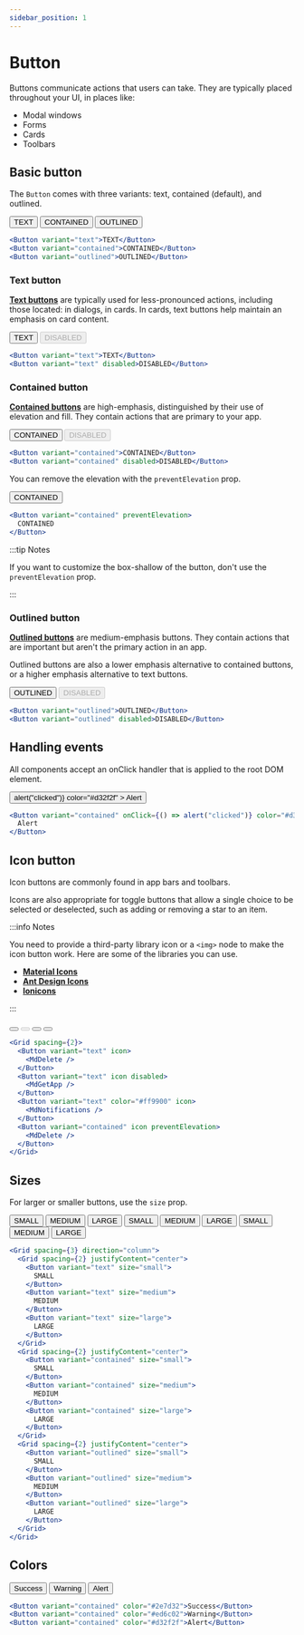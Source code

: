 ```yaml
---
sidebar_position: 1
---
```



# Button

Buttons communicate actions that users can take. They are typically placed throughout your UI, in places like:

- Modal windows
- Forms
- Cards
- Toolbars

## Basic button

The `Button` comes with three variants: text, contained (default), and outlined.

<Wrapper>
  <Grid spacing={2} justifyContent="center">
    <Button variant="text">TEXT</Button>
    <Button variant="contained">CONTAINED</Button>
    <Button variant="outlined">OUTLINED</Button>
  </Grid>
</Wrapper>

```jsx
<Button variant="text">TEXT</Button>
<Button variant="contained">CONTAINED</Button>
<Button variant="outlined">OUTLINED</Button>
```

### Text button

**[Text buttons](https://material.io/components/buttons#text-button)** are typically used for less-pronounced actions, including those located: in dialogs, in cards. In cards, text buttons help maintain an emphasis on card content.

<Wrapper>
  <Grid spacing={2} justifyContent="center">
    <Button variant="text">TEXT</Button>
    <Button variant="text" disabled>
      DISABLED
    </Button>
  </Grid>
</Wrapper>

```jsx
<Button variant="text">TEXT</Button>
<Button variant="text" disabled>DISABLED</Button>
```

### Contained button

**[Contained buttons](https://material.io/components/buttons#contained-button)** are high-emphasis, distinguished by their use of elevation and fill. They contain actions that are primary to your app.

<Wrapper>
  <Grid spacing={2} justifyContent="center">
    <Button variant="contained">CONTAINED</Button>
    <Button variant="contained" disabled>
      DISABLED
    </Button>
  </Grid>
</Wrapper>

```jsx
<Button variant="contained">CONTAINED</Button>
<Button variant="contained" disabled>DISABLED</Button>
```

You can remove the elevation with the `preventElevation` prop.

<Wrapper>
  <Grid spacing={2} justifyContent="center">
    <Button variant="contained" preventElevation>
      CONTAINED
    </Button>
  </Grid>
</Wrapper>

```jsx
<Button variant="contained" preventElevation>
  CONTAINED
</Button>
```

:::tip Notes

If you want to customize the box-shallow of the button, don't use the `preventElevation` prop.

:::

### Outlined button

**[Outlined buttons](https://material.io/components/buttons#outlined-button)** are medium-emphasis buttons. They contain actions that are important but aren't the primary action in an app.

Outlined buttons are also a lower emphasis alternative to contained buttons, or a higher emphasis alternative to text buttons.

<Wrapper>
  <Grid spacing={2} justifyContent="center">
    <Button variant="outlined">OUTLINED</Button>
    <Button variant="outlined" disabled>
      DISABLED
    </Button>
  </Grid>
</Wrapper>

```jsx
<Button variant="outlined">OUTLINED</Button>
<Button variant="outlined" disabled>DISABLED</Button>
```

## Handling events

All components accept an onClick handler that is applied to the root DOM element.

<Wrapper>
  <Grid spacing={2} justifyContent="center">
    <Button
      variant="contained"
      onClick={() => alert("clicked")}
      color="#d32f2f"
    >
      Alert
    </Button>
  </Grid>
</Wrapper>

```jsx
<Button variant="contained" onClick={() => alert("clicked")} color="#d32f2f">
  Alert
</Button>
```

## Icon button

Icon buttons are commonly found in app bars and toolbars.

Icons are also appropriate for toggle buttons that allow a single choice to be selected or deselected, such as adding or removing a star to an item.

:::info Notes

You need to provide a third-party library icon or a `<img>` node to make the icon button work.
Here are some of the libraries you can use.

- **[Material Icons](http://google.github.io/material-design-icons/)**
- **[Ant Design Icons](https://github.com/ant-design/ant-design-icons)**
- **[Ionicons](https://ionicons.com/)**

:::

<Wrapper>
  <Grid spacing={3}>
    <Button variant="text" icon>
      <MdDelete />
    </Button>
    <Button variant="text" icon disabled>
      <MdGetApp />
    </Button>
    <Button variant="text" color="#ff9900" icon>
      <MdNotifications />
    </Button>
    <Button variant="contained" icon preventElevation>
      <MdDelete />
    </Button>
  </Grid>
</Wrapper>

```jsx
<Grid spacing={2}>
  <Button variant="text" icon>
    <MdDelete />
  </Button>
  <Button variant="text" icon disabled>
    <MdGetApp />
  </Button>
  <Button variant="text" color="#ff9900" icon>
    <MdNotifications />
  </Button>
  <Button variant="contained" icon preventElevation>
    <MdDelete />
  </Button>
</Grid>
```

## Sizes

For larger or smaller buttons, use the `size` prop.

<Wrapper>
  <Grid spacing={3} direction="column">
    <Grid spacing={2} justifyContent="center">
      <Button variant="text" size="small">
        SMALL
      </Button>
      <Button variant="text" size="medium">
        MEDIUM
      </Button>
      <Button variant="text" size="large">
        LARGE
      </Button>
    </Grid>
    <Grid spacing={2} justifyContent="center">
      <Button variant="contained" size="small">
        SMALL
      </Button>
      <Button variant="contained" size="medium">
        MEDIUM
      </Button>
      <Button variant="contained" size="large">
        LARGE
      </Button>
    </Grid>
    <Grid spacing={2} justifyContent="center">
      <Button variant="outlined" size="small">
        SMALL
      </Button>
      <Button variant="outlined" size="medium">
        MEDIUM
      </Button>
      <Button variant="outlined" size="large">
        LARGE
      </Button>
    </Grid>
  </Grid>
</Wrapper>

```jsx
<Grid spacing={3} direction="column">
  <Grid spacing={2} justifyContent="center">
    <Button variant="text" size="small">
      SMALL
    </Button>
    <Button variant="text" size="medium">
      MEDIUM
    </Button>
    <Button variant="text" size="large">
      LARGE
    </Button>
  </Grid>
  <Grid spacing={2} justifyContent="center">
    <Button variant="contained" size="small">
      SMALL
    </Button>
    <Button variant="contained" size="medium">
      MEDIUM
    </Button>
    <Button variant="contained" size="large">
      LARGE
    </Button>
  </Grid>
  <Grid spacing={2} justifyContent="center">
    <Button variant="outlined" size="small">
      SMALL
    </Button>
    <Button variant="outlined" size="medium">
      MEDIUM
    </Button>
    <Button variant="outlined" size="large">
      LARGE
    </Button>
  </Grid>
</Grid>
```

## Colors

<Wrapper>
  <Grid spacing={2} justifyContent="center">
    <Button variant="contained" color="#2e7d32">
      Success
    </Button>
    <Button variant="contained" color="#ed6c02">
      Warning
    </Button>
    <Button variant="contained" color="#d32f2f">
      Alert
    </Button>
  </Grid>
</Wrapper>

```jsx
<Button variant="contained" color="#2e7d32">Success</Button>
<Button variant="contained" color="#ed6c02">Warning</Button>
<Button variant="contained" color="#d32f2f">Alert</Button>
```
